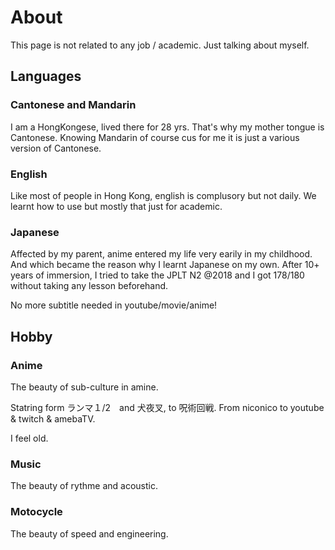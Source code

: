 # About

This page is not related to any job / academic. Just talking about myself.

## Languages

### Cantonese and Mandarin
I am a HongKongese, lived there for 28 yrs. That's why my mother tongue is Cantonese. Knowing Mandarin of course cus for me it is just a various version of Cantonese.

### English
Like most of people in Hong Kong, english is complusory but not daily. We learnt how to use but mostly that just for academic. 


### Japanese
Affected by my parent, anime entered my life very earily in my childhood. And which became the reason why I learnt Japanese on my own. After 10+ years of immersion, I tried to take the JPLT N2 @2018 and I got 178/180 without taking any lesson beforehand. 

No more subtitle needed in youtube/movie/anime!

## Hobby

### Anime
The beauty of sub-culture in amine. 

Statring form ランマ１/2　and 犬夜叉, to 呪術回戦. From niconico to youtube & twitch & amebaTV. 

I feel old.

### Music
The beauty of rythme and acoustic.

### Motocycle
The beauty of speed and engineering.


